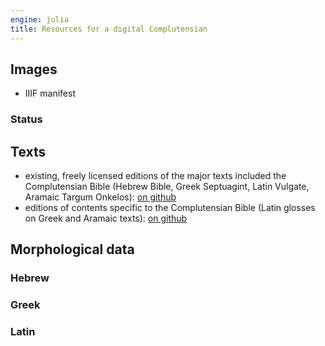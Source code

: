 ```yaml
---
engine: julia
title: Resources for a digital Complutensian
---
```



## Images


- IIIF manifest

### Status


## Texts

- existing, freely licensed editions of the major texts included the Complutensian Bible (Hebrew Bible, Greek Septuagint, Latin Vulgate, Aramaic Targum Onkelos): [on github](https://github.com/neelsmith/compnov)
- editions of contents specific to the Complutensian Bible (Latin glosses on Greek and Aramaic texts): [on github](https://github.com/neelsmith/complutensian-texts)


## Morphological data

### Hebrew


### Greek

### Latin










